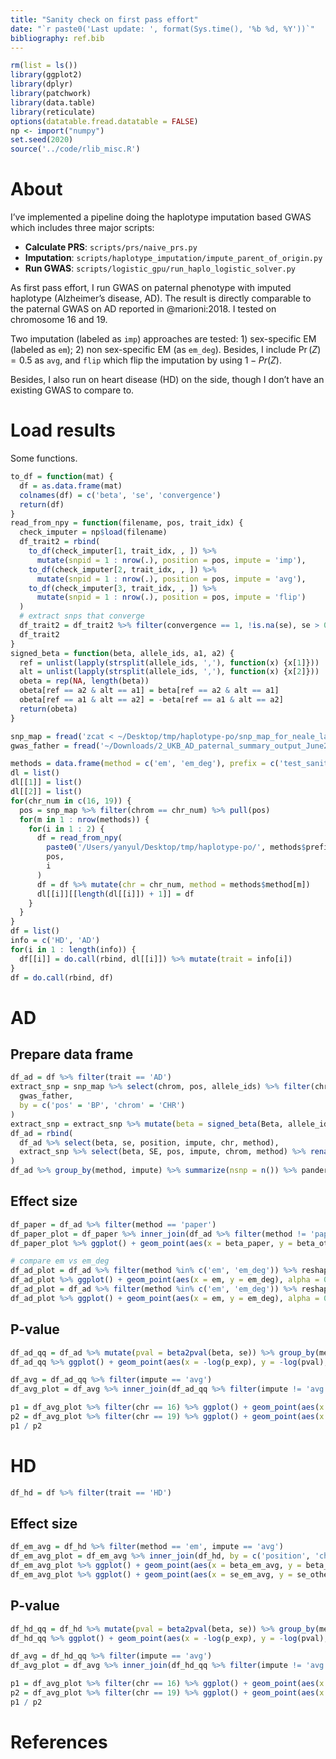 ```yaml
---
title: "Sanity check on first pass effort"
date: "`r paste0('Last update: ', format(Sys.time(), '%b %d, %Y'))`"    
bibliography: ref.bib
---
```



```r
rm(list = ls())
library(ggplot2)
library(dplyr)
library(patchwork)
library(data.table)
library(reticulate)
options(datatable.fread.datatable = FALSE)
np <- import("numpy")
set.seed(2020)
source('../code/rlib_misc.R')
```

# About

I've implemented a pipeline doing the haplotype imputation based GWAS which includes three major scripts:

* **Calculate PRS**: `scripts/prs/naive_prs.py`
* **Imputation**: `scripts/haplotype_imputation/impute_parent_of_origin.py`
* **Run GWAS**: `scripts/logistic_gpu/run_haplo_logistic_solver.py`

As first pass effort, I run GWAS on paternal phenotype with imputed haplotype (Alzheimer's disease, AD).
The result is directly comparable to the paternal GWAS  on AD reported in @marioni:2018.
I tested on chromosome 16 and 19.

Two imputation (labeled as `imp`) approaches are tested: 1) sex-specific EM (labeled as `em`); 2) non sex-specific EM (as `em_deg`). Besides, I include $\Pr(Z) = 0.5$ as `avg`, and `flip` which flip the imputation by using $1 - Pr(Z)$.

Besides, I also run on heart disease (HD) on the side, though I don't have an existing GWAS to compare to.

# Load results

Some functions.

```r
to_df = function(mat) {
  df = as.data.frame(mat)
  colnames(df) = c('beta', 'se', 'convergence')
  return(df)
}
read_from_npy = function(filename, pos, trait_idx) {
  check_imputer = np$load(filename)
  df_trait2 = rbind(
    to_df(check_imputer[1, trait_idx, , ]) %>% 
      mutate(snpid = 1 : nrow(.), position = pos, impute = 'imp'),
    to_df(check_imputer[2, trait_idx, , ]) %>% 
      mutate(snpid = 1 : nrow(.), position = pos, impute = 'avg'),
    to_df(check_imputer[3, trait_idx, , ]) %>% 
      mutate(snpid = 1 : nrow(.), position = pos, impute = 'flip')
  )
  # extract snps that converge
  df_trait2 = df_trait2 %>% filter(convergence == 1, !is.na(se), se > 0) %>% filter(abs(beta) < 100, se < 5)
  df_trait2
}
signed_beta = function(beta, allele_ids, a1, a2) {
  ref = unlist(lapply(strsplit(allele_ids, ','), function(x) {x[1]}))
  alt = unlist(lapply(strsplit(allele_ids, ','), function(x) {x[2]}))
  obeta = rep(NA, length(beta))
  obeta[ref == a2 & alt == a1] = beta[ref == a2 & alt == a1]
  obeta[ref == a1 & alt == a2] = -beta[ref == a1 & alt == a2]
  return(obeta)
}
```

```r
snp_map = fread('zcat < ~/Desktop/tmp/haplotype-po/snp_map_for_neale_lab_gwas.with_sign.tsv.gz', header = TRUE, sep = '\t')
gwas_father = fread('~/Downloads/2_UKB_AD_paternal_summary_output_June2019.txt', sep = ' ')

methods = data.frame(method = c('em', 'em_deg'), prefix = c('test_sanity_imputer_chr', 'test_sanity_imputer_deg_chr'))
dl = list()
dl[[1]] = list()
dl[[2]] = list()
for(chr_num in c(16, 19)) {
  pos = snp_map %>% filter(chrom == chr_num) %>% pull(pos)
  for(m in 1 : nrow(methods)) {
    for(i in 1 : 2) {
      df = read_from_npy(
        paste0('/Users/yanyul/Desktop/tmp/haplotype-po/', methods$prefix[m], chr_num, '.npy'),
        pos, 
        i
      )
      df = df %>% mutate(chr = chr_num, method = methods$method[m])
      dl[[i]][[length(dl[[i]]) + 1]] = df
    }
  }
}
df = list()
info = c('HD', 'AD')
for(i in 1 : length(info)) {
  df[[i]] = do.call(rbind, dl[[i]]) %>% mutate(trait = info[i])
}
df = do.call(rbind, df)
```


# AD

## Prepare data frame

```r
df_ad = df %>% filter(trait == 'AD')
extract_snp = snp_map %>% select(chrom, pos, allele_ids) %>% filter(chrom %in% c(16, 19)) %>% inner_join(
  gwas_father, 
  by = c('pos' = 'BP', 'chrom' = 'CHR')
)
extract_snp = extract_snp %>% mutate(beta = signed_beta(Beta, allele_ids, A1, A2)) %>% mutate(impute = 'avg', method = 'paper')
df_ad = rbind(
  df_ad %>% select(beta, se, position, impute, chr, method), 
  extract_snp %>% select(beta, SE, pos, impute, chrom, method) %>% rename(se = SE, position = pos, chr = chrom)
)
df_ad %>% group_by(method, impute) %>% summarize(nsnp = n()) %>% pander
```

## Effect size

```r
df_paper = df_ad %>% filter(method == 'paper')
df_paper_plot = df_paper %>% inner_join(df_ad %>% filter(method != 'paper'), by = c('position', 'chr'), suffix = c('_paper', '_other'))
df_paper_plot %>% ggplot() + geom_point(aes(x = beta_paper, y = beta_other), alpha = .2) + facet_grid(method_other~impute_other) + ggtitle('paper beta vs my beta') + geom_abline(slope = 1, intercept = 0, color = 'gray')
```

```r
# compare em vs em_deg
df_ad_plot = df_ad %>% filter(method %in% c('em', 'em_deg')) %>% reshape2::dcast(position + impute + chr ~ method, value.var = 'beta')
df_ad_plot %>% ggplot() + geom_point(aes(x = em, y = em_deg), alpha = 0.2) + facet_wrap(~impute) + ggtitle('compare em vs em_deg: beta')
df_ad_plot = df_ad %>% filter(method %in% c('em', 'em_deg')) %>% reshape2::dcast(position + impute + chr ~ method, value.var = 'se')
df_ad_plot %>% ggplot() + geom_point(aes(x = em, y = em_deg), alpha = 0.2) + facet_wrap(~impute) + ggtitle('compare em vs em_deg: se')
```

## P-value

```r
df_ad_qq = df_ad %>% mutate(pval = beta2pval(beta, se)) %>% group_by(method, impute, chr) %>% mutate(p_exp = rank(pval) / (n() + 1))
df_ad_qq %>% ggplot() + geom_point(aes(x = -log(p_exp), y = -log(pval), color = impute)) + facet_grid(chr~method, scales = 'free_y') + ggtitle('QQ-plot by chromsome')
```

```r
df_avg = df_ad_qq %>% filter(impute == 'avg')
df_avg_plot = df_avg %>% inner_join(df_ad_qq %>% filter(impute != 'avg'), by = c('position', 'chr', 'method'), suffix = c('_avg', '_other'))

p1 = df_avg_plot %>% filter(chr == 16) %>% ggplot() + geom_point(aes(x = -log(pval_avg), y = -log(pval_other), color = impute_other), alpha = 0.3) + facet_grid(method~impute_other, scales = 'free') + ggtitle('Avg log p vs my log p') + geom_abline(slope = 1, intercept = 0, color = 'gray')
p2 = df_avg_plot %>% filter(chr == 19) %>% ggplot() + geom_point(aes(x = -log(pval_avg), y = -log(pval_other), color = impute_other), alpha = 0.3) + facet_grid(method~impute_other, scales = 'free') + ggtitle('Avg log p vs my log p') + geom_abline(slope = 1, intercept = 0, color = 'gray')
p1 / p2
```

# HD

```r
df_hd = df %>% filter(trait == 'HD')
```

## Effect size

```r
df_em_avg = df_hd %>% filter(method == 'em', impute == 'avg')
df_em_avg_plot = df_em_avg %>% inner_join(df_hd, by = c('position', 'chr'), suffix = c('_em_avg', '_other'))
df_em_avg_plot %>% ggplot() + geom_point(aes(x = beta_em_avg, y = beta_other), alpha = .2) + facet_grid(method_other~impute_other) + ggtitle('em avg beta vs my beta') + geom_abline(slope = 1, intercept = 0, color = 'gray')
df_em_avg_plot %>% ggplot() + geom_point(aes(x = se_em_avg, y = se_other), alpha = .2) + facet_grid(method_other~impute_other) + ggtitle('em avg se vs my se') + geom_abline(slope = 1, intercept = 0, color = 'gray')
```

## P-value

```r
df_hd_qq = df_hd %>% mutate(pval = beta2pval(beta, se)) %>% group_by(method, impute, chr) %>% mutate(p_exp = rank(pval) / (n() + 1))
df_hd_qq %>% ggplot() + geom_point(aes(x = -log(p_exp), y = -log(pval), color = impute)) + facet_grid(chr~method, scales = 'free_y') + ggtitle('QQ-plot by chromsome')
```

```r
df_avg = df_hd_qq %>% filter(impute == 'avg')
df_avg_plot = df_avg %>% inner_join(df_hd_qq %>% filter(impute != 'avg'), by = c('position', 'chr', 'method'), suffix = c('_avg', '_other'))

p1 = df_avg_plot %>% filter(chr == 16) %>% ggplot() + geom_point(aes(x = -log(pval_avg), y = -log(pval_other), color = impute_other), alpha = 0.3) + facet_grid(method~impute_other, scales = 'free') + ggtitle('Avg log p vs my log p') + geom_abline(slope = 1, intercept = 0, color = 'gray')
p2 = df_avg_plot %>% filter(chr == 19) %>% ggplot() + geom_point(aes(x = -log(pval_avg), y = -log(pval_other), color = impute_other), alpha = 0.3) + facet_grid(method~impute_other, scales = 'free') + ggtitle('Avg log p vs my log p') + geom_abline(slope = 1, intercept = 0, color = 'gray')
p1 / p2
```

# References
